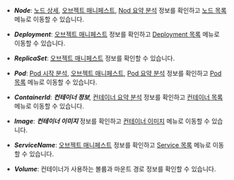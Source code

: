 * ***Node***: [노드 상세](node-details), [오브젝트 매니페스트](object-manifest), [Nod 요약 분석](container-map-target-info#node-summary-analysis) 정보를 확인하고 [노드 목록](resource-node-list) 메뉴로 이동할 수 있습니다.

* ***Deployment***: [오브젝트 매니페스트](object-manifest) 정보를 확인하고 [Deployment 목록](deployment-list) 메뉴로 이동할 수 있습니다.

* ***ReplicaSet***: [오브젝트 매니페스트](object-manifest) 정보를 확인할 수 있습니다. 

* ***Pod***: [Pod 시작 분석](/kubernetes/pod-init-perform-v2), [오브젝트 매니페스트](object-manifest), [Pod 요약 분석](container-map-target-info#pod-summary-analysis) 정보를 확인하고 [Pod 목록](resource-pod-list) 메뉴로 이동할 수 있습니다. 

* ***ContainerId***: ***컨테이너 정보***, [컨테이너 요약 분석](container-map-target-info#container-summary-analysis) 정보를 확인하고 [컨테이너 목록](resource-container-list) 메뉴로 이동할 수 있습니다.

* ***Image***: ***컨테이너 이미지*** 정보를 확인하고 [컨테이너 이미지](container-images) 메뉴로 이동할 수 있습니다. 

* ***ServiceName***: [오브젝트 매니페스트](object-manifest) 정보를 확인하고 [Service 목록](service-list) 메뉴로 이동할 수 있습니다. 

* ***Volume***: 컨테이너가 사용하는 볼륨과 마운트 경로 정보를 확인할 수 있습니다. 